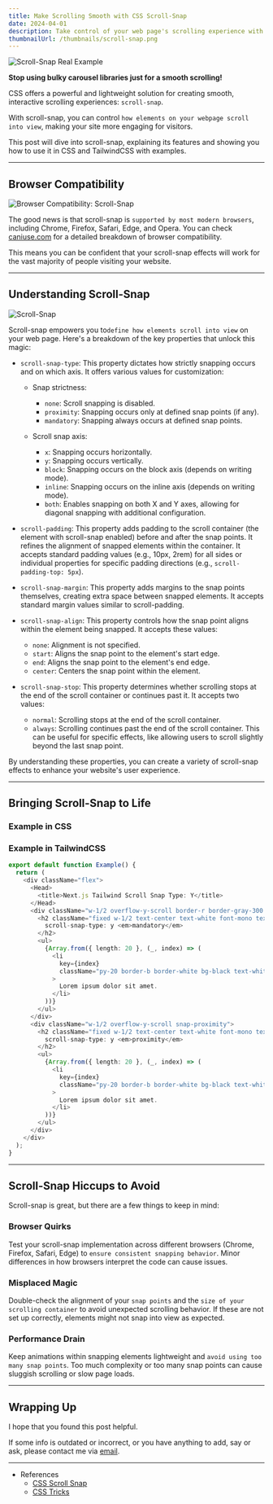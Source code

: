 ```yaml
---
title: Make Scrolling Smooth with CSS Scroll-Snap
date: 2024-04-01
description: Take control of your web page's scrolling experience with scroll-snap.
thumbnailUrl: /thumbnails/scroll-snap.png
---
```


![Scroll-Snap Real Example](/posts/scroll-snap/scroll-snap-example.gif)

**Stop using bulky carousel libraries just for a smooth scrolling!**

CSS offers a powerful and lightweight solution for creating smooth, interactive scrolling experiences: `scroll-snap`.

With scroll-snap, you can control `how elements on your webpage scroll into view`, making your site more engaging for visitors.

This post will dive into scroll-snap, explaining its features and showing you how to use it in CSS and TailwindCSS with examples.

---

## Browser Compatibility

![Browser Compatibility: Scroll-Snap](/posts/scroll-snap/caniuse.png)

The good news is that scroll-snap is `supported by most modern browsers`, including Chrome, Firefox, Safari, Edge, and Opera. You can check [caniuse.com](https://caniuse.com/?search=scroll-snap) for a detailed breakdown of browser compatibility.

This means you can be confident that your scroll-snap effects will work for the vast majority of people visiting your website.

---

## Understanding Scroll-Snap

![Scroll-Snap](/posts/scroll-snap/scroll-snap.gif)

Scroll-snap empowers you to`define how elements scroll into view` on your web page. Here's a breakdown of the key properties that unlock this magic:

- `scroll-snap-type`:
  This property dictates how strictly snapping occurs and on which axis. It offers various values for customization:

  - Snap strictness:

    - `none`: Scroll snapping is disabled.
    - `proximity`: Snapping occurs only at defined snap points (if any).
    - `mandatory`: Snapping always occurs at defined snap points.

  - Scroll snap axis:
    - `x`: Snapping occurs horizontally.
    - `y`: Snapping occurs vertically.
    - `block`: Snapping occurs on the block axis (depends on writing mode).
    - `inline`: Snapping occurs on the inline axis (depends on writing mode).
    - `both`: Enables snapping on both X and Y axes, allowing for diagonal snapping with additional configuration.

- `scroll-padding`:
  This property adds padding to the scroll container (the element with scroll-snap enabled) before and after the snap points. It refines the alignment of snapped elements within the container.
  It accepts standard padding values (e.g., 10px, 2rem) for all sides or individual properties for specific padding directions (e.g., `scroll-padding-top: 5px`).

- `scroll-snap-margin`:
  This property adds margins to the snap points themselves, creating extra space between snapped elements. It accepts standard margin values similar to scroll-padding.

- `scroll-snap-align`:
  This property controls how the snap point aligns within the element being snapped. It accepts these values:

  - `none`: Alignment is not specified.
  - `start`: Aligns the snap point to the element's start edge.
  - `end`: Aligns the snap point to the element's end edge.
  - `center`: Centers the snap point within the element.

- `scroll-snap-stop`:
  This property determines whether scrolling stops at the end of the scroll container or continues past it. It accepts two values:

  - `normal`: Scrolling stops at the end of the scroll container.
  - `always`: Scrolling continues past the end of the scroll container. This can be useful for specific effects, like allowing users to scroll slightly beyond the last snap point.

By understanding these properties, you can create a variety of scroll-snap effects to enhance your website's user experience.

---

## Bringing Scroll-Snap to Life

### Example in CSS


<CodePen codePenId="ZEZaGye" />

### Example in TailwindCSS

```ts
export default function Example() {
  return (
    <div className="flex">
      <Head>
        <title>Next.js Tailwind Scroll Snap Type: Y</title>
      </Head>
      <div className="w-1/2 overflow-y-scroll border-r border-gray-300 snap-mandatory">
        <h2 className="fixed w-1/2 text-center text-white font-mono text-lg top-0">
          scroll-snap-type: y <em>mandatory</em>
        </h2>
        <ul>
          {Array.from({ length: 20 }, (_, index) => (
            <li
              key={index}
              className="py-20 border-b border-white bg-black text-white text-center"
            >
              Lorem ipsum dolor sit amet.
            </li>
          ))}
        </ul>
      </div>
      <div className="w-1/2 overflow-y-scroll snap-proximity">
        <h2 className="fixed w-1/2 text-center text-white font-mono text-lg top-0">
          scroll-snap-type: y <em>proximity</em>
        </h2>
        <ul>
          {Array.from({ length: 20 }, (_, index) => (
            <li
              key={index}
              className="py-20 border-b border-white bg-black text-white text-center"
            >
              Lorem ipsum dolor sit amet.
            </li>
          ))}
        </ul>
      </div>
    </div>
  );
}
```

---

## Scroll-Snap Hiccups to Avoid

Scroll-snap is great, but there are a few things to keep in mind:

### Browser Quirks

Test your scroll-snap implementation across different browsers (Chrome, Firefox, Safari, Edge) to `ensure consistent snapping behavior`. Minor differences in how browsers interpret the code can cause issues.

### Misplaced Magic

Double-check the alignment of your `snap points` and the `size of your scrolling container` to avoid unexpected scrolling behavior. If these are not set up correctly, elements might not snap into view as expected.

### Performance Drain

Keep animations within snapping elements lightweight and `avoid using too many snap points`. Too much complexity or too many snap points can cause sluggish scrolling or slow page loads.

---

## Wrapping Up

I hope that you found this post helpful.

If some info is outdated or incorrect, or you have anything to add, say or ask, please contact me via [email](mailto:golee.dev@gmail.com).

---

- References
  - [CSS Scroll Snap](https://developer.mozilla.org/en-US/docs/Web/CSS/CSS_scroll_snap)
  - [CSS Tricks](https://css-tricks.com/practical-css-scroll-snapping/)
